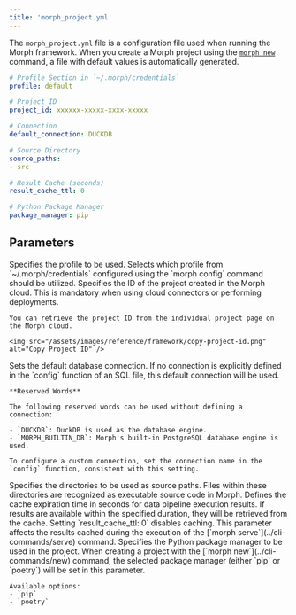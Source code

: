 ```yaml
---
title: 'morph_project.yml'
---
```


The `morph_project.yml` file is a configuration file used when running the Morph framework. When you create a Morph project using the [`morph new`](../cli-commands/new) command, a file with default values is automatically generated.

```yaml
# Profile Section in `~/.morph/credentials`
profile: default

# Project ID
project_id: xxxxxx-xxxxx-xxxx-xxxxx

# Connection
default_connection: DUCKDB

# Source Directory
source_paths:
- src

# Result Cache (seconds)
result_cache_ttl: 0

# Python Package Manager
package_manager: pip
```

## Parameters

<ParamField body="profile" type="string" default="default">
    Specifies the profile to be used. Selects which profile from `~/.morph/credentials` configured using the `morph config` command should be utilized.
</ParamField>

<ParamField body="project_id" type="string" default="null">
    Specifies the ID of the project created in the Morph cloud. This is mandatory when using cloud connectors or performing deployments.

    You can retrieve the project ID from the individual project page on the Morph cloud.

    <img src="/assets/images/reference/framework/copy-project-id.png" alt="Copy Project ID" />
</ParamField>

<ParamField body="default_connection" type="string" default="DUCKDB">
    Sets the default database connection. If no connection is explicitly defined in the `config` function of an SQL file, this default connection will be used.

    **Reserved Words**

    The following reserved words can be used without defining a connection:

    - `DUCKDB`: DuckDB is used as the database engine.
    - `MORPH_BUILTIN_DB`: Morph's built-in PostgreSQL database engine is used.

    To configure a custom connection, set the connection name in the `config` function, consistent with this setting.
</ParamField>

<ParamField body="source_paths" type="string" default="src">
    Specifies the directories to be used as source paths. Files within these directories are recognized as executable source code in Morph.
</ParamField>

<ParamField body="result_cache_ttl" type="integer" default="0">
    Defines the cache expiration time in seconds for data pipeline execution results. If results are available within the specified duration, they will be retrieved from the cache.
    Setting `result_cache_ttl: 0` disables caching.
    This parameter affects the results cached during the execution of the [`morph serve`](../cli-commands/serve) command.
</ParamField>

<ParamField body="package_manager" type="string" default="pip">
    Specifies the Python package manager to be used in the project.
    When creating a project with the [`morph new`](../cli-commands/new) command, the selected package manager (either `pip` or `poetry`) will be set in this parameter.

    Available options:
    - `pip`
    - `poetry`
</ParamField>